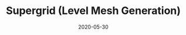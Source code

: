 ---
title: Supergrid (Level Mesh Generation)
date: 2020-05-30
category:
  - 3D Art
  - Tool
external_link: https://www.unrealengine.com/marketplace/en-US/product/supergrid-starter-pack
related_engine: Unreal Engine
externals_profile:
    name: ZeOrb
---